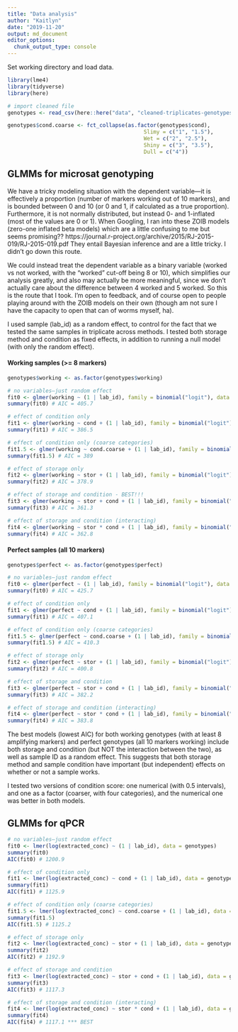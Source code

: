 ```yaml
---
title: "Data analysis"
author: "Kaitlyn"
date: "2019-11-20"
output: md_document
editor_options:
  chunk_output_type: console
---
```


Set working directory and load data.

```r
library(lme4)
library(tidyverse)
library(here)

# import cleaned file
genotypes <- read_csv(here::here("data", "cleaned-triplicates-genotypes-qpcr.csv"))

genotypes$cond.coarse <- fct_collapse(as.factor(genotypes$cond), 
                                           Slimy = c("1", "1.5"),
                                           Wet = c("2", "2.5"),
                                           Shiny = c("3", "3.5"),
                                           Dull = c("4"))
```

## GLMMs for microsat genotyping

We have a tricky modeling situation with the dependent variable—it is effectively a proportion (number of markers working out of 10 markers), and is bounded between 0 and 10 (or 0 and 1, if calculated as a true proportion). Furthermore, it is not normally distributed, but instead 0- and 1-inflated (most of the values are 0 or 1). When Googling, I ran into these ZOIB models (zero-one inflated beta models) which are a little confusing to me but seems promising?? https://journal.r-project.org/archive/2015/RJ-2015-019/RJ-2015-019.pdf They entail Bayesian inference and are a little tricky. I didn't go down this route.

We could instead treat the dependent variable as a binary variable (worked vs not worked, with the "worked" cut-off being 8 or 10), which simplifies our analysis greatly, and also may actually be more meaningful, since we don't actually care about the difference between 4 worked and 5 worked. So this is the route that I took. I'm open to feedback, and of course open to people playing around with the ZOIB models on their own (though am not sure I have the capacity to open that can of worms myself, ha).

I used sample (lab_id) as a random effect, to control for the fact that we tested the same samples in triplicate across methods. I tested both storage method and condition as fixed effects, in addition to running a null model (with only the random effect).

#### Working samples (>= 8 markers)

```r
genotypes$working <- as.factor(genotypes$working)

# no variables—just random effect
fit0 <- glmer(working ~ (1 | lab_id), family = binomial("logit"), data = genotypes)
summary(fit0) # AIC = 405.7

# effect of condition only
fit1 <- glmer(working ~ cond + (1 | lab_id), family = binomial("logit"), data = genotypes)
summary(fit1) # AIC = 386.5

# effect of condition only (coarse categories) 
fit1.5 <- glmer(working ~ cond.coarse + (1 | lab_id), family = binomial("logit"), data = genotypes)
summary(fit1.5) # AIC = 389

# effect of storage only
fit2 <- glmer(working ~ stor + (1 | lab_id), family = binomial("logit"), data = genotypes)
summary(fit2) # AIC = 378.9

# effect of storage and condition - BEST!!!
fit3 <- glmer(working ~ stor + cond + (1 | lab_id), family = binomial("logit"), data = genotypes)
summary(fit3) # AIC = 361.3

# effect of storage and condition (interacting)
fit4 <- glmer(working ~ stor * cond + (1 | lab_id), family = binomial("logit"), data = genotypes)
summary(fit4) # AIC = 362.8
```

#### Perfect samples (all 10 markers)

```r
genotypes$perfect <- as.factor(genotypes$perfect)

# no variables—just random effect
fit0 <- glmer(perfect ~ (1 | lab_id), family = binomial("logit"), data = genotypes)
summary(fit0) # AIC = 425.7

# effect of condition only
fit1 <- glmer(perfect ~ cond + (1 | lab_id), family = binomial("logit"), data = genotypes)
summary(fit1) # AIC = 407.1

# effect of condition only (coarse categories)
fit1.5 <- glmer(perfect ~ cond.coarse + (1 | lab_id), family = binomial("logit"), data = genotypes)
summary(fit1.5) # AIC = 410.3

# effect of storage only
fit2 <- glmer(perfect ~ stor + (1 | lab_id), family = binomial("logit"), data = genotypes)
summary(fit2) # AIC = 400.8

# effect of storage and condition
fit3 <- glmer(perfect ~ stor + cond + (1 | lab_id), family = binomial("logit"), data = genotypes)
summary(fit3) # AIC = 382.2

# effect of storage and condition (interacting)
fit4 <- glmer(perfect ~ stor * cond + (1 | lab_id), family = binomial("logit"), data = genotypes)
summary(fit4) # AIC = 383.8
```

The best models (lowest AIC) for both working genotypes (with at least 8 amplifying markers) and perfect genotypes (all 10 markers working) include both storage and condition (but NOT the interaction between the two), as well as sample ID as a random effect. This suggests that both storage method and sample condition have important (but independent) effects on whether or not a sample works.

I tested two versions of condition score: one numerical (with 0.5 intervals), and one as a factor (coarser, with four categories), and the numerical one was better in both models.

## GLMMs for qPCR
```r
# no variables—just random effect
fit0 <- lmer(log(extracted_conc) ~ (1 | lab_id), data = genotypes)
summary(fit0)
AIC(fit0) # 1200.9

# effect of condition only
fit1 <- lmer(log(extracted_conc) ~ cond + (1 | lab_id), data = genotypes)
summary(fit1)
AIC(fit1) # 1125.9

# effect of condition only (coarse categories)
fit1.5 <- lmer(log(extracted_conc) ~ cond.coarse + (1 | lab_id), data = genotypes)
summary(fit1.5)
AIC(fit1.5) # 1125.2

# effect of storage only
fit2 <- lmer(log(extracted_conc) ~ stor + (1 | lab_id), data = genotypes)
summary(fit2) 
AIC(fit2) # 1192.9

# effect of storage and condition
fit3 <- lmer(log(extracted_conc) ~ stor + cond + (1 | lab_id), data = genotypes)
summary(fit3)
AIC(fit3) # 1117.3

# effect of storage and condition (interacting)
fit4 <- lmer(log(extracted_conc) ~ stor * cond + (1 | lab_id), data = genotypes)
summary(fit4)
AIC(fit4) # 1117.1 *** BEST
```

